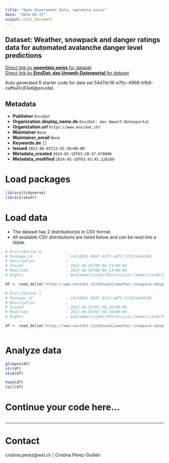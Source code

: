 ```yaml
---
title: "Open Government Data, opendata.swiss"
date: "2024-05-21"
output: html_document
---
```


## Dataset: Weather, snowpack and danger ratings data for automated avalanche danger level predictions



[Direct link by **opendata.swiss** for dataset](https://opendata.swiss/de/dataset/weather-snowpack-and-danger-ratings-data-for-automated-avalanche-danger-level-predictions)<br>
[Direct link by **EnviDat: das Umwelt-Datenportal** for dataset](https://www.envidat.ch/#/metadata/weather-snowpack-danger_ratings-data)

Auto generated R starter code for data set 54d7dc19-e70c-4998-bfb6-caffe41c83e6@envidat.

## Metadata

- **Publisher** `EnviDat`
- **Organization.display_name.de** `EnviDat: das Umwelt-Datenportal`
- **Organization.url** `https://www.envidat.ch/`
- **Maintainer** `None`
- **Maintainer_email** `None`
- **Keywords.de** `[]`
- **Issued** `2022-06-01T12:55:38+00:00`
- **Metadata_created** `2024-05-18T03:28:37.670000`
- **Metadata_modified** `2024-05-18T03:43:45.120189`


# Load packages

```r

library(tidyverse)
library(skimr)

```

# Load data

-   The dataset has 2 distribution(s) in CSV format.
-   All available CSV distributions are listed below and can be read into a tibble.

```r

# Distribution 0
# Package_id               : 14c18851-8b97-44f3-a871-5f13cea94146
# Description              : 
# Issued                   : 2022-06-02T08:06:13+00:00
# Modified                 : 2022-06-02T08:06:13+00:00
# Rights                   : NonCommercialWithPermission-CommercialWithPermission-ReferenceRequired

df <- read_delim('https://www.envidat.ch/dataset/weather-snowpack-danger_ratings-data/resource/7f6d8de7-194c-4ae6-9e0d-473a45342918')

# Distribution 1
# Package_id               : 14c18851-8b97-44f3-a871-5f13cea94146
# Description              : 
# Issued                   : 2022-06-02T07:58:28+00:00
# Modified                 : 2022-06-02T07:58:28+00:00
# Rights                   : NonCommercialWithPermission-CommercialWithPermission-ReferenceRequired

df <- read_delim('https://www.envidat.ch/dataset/weather-snowpack-danger_ratings-data/resource/11c8a22e-3e76-4f1f-8880-17ebf6525e9a')



```

# Analyze data

```r

glimpse(df)
str(df)
skim(df)

head(df)
tail(df)

```

# Continue your code here...

```r

```

------------------------------------------------------------------------

# Contact

cristina.perez@wsl.ch | Cristina Pérez-Guillén
